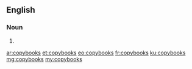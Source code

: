 ==English==

===Noun===
{{head|en|plural}}

# {{plural of|copybook|lang=en}}

[[ar:copybooks]]
[[et:copybooks]]
[[eo:copybooks]]
[[fr:copybooks]]
[[ku:copybooks]]
[[mg:copybooks]]
[[my:copybooks]]